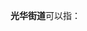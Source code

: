 '''光华街道'''可以指：
{{PRC admin/disambig|21/10/04/002/000|44/05/11/007/000|51/01/05/009/000}}
{{disambig|cat=四字乡级行政区划消歧义}}